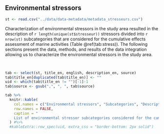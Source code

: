 ## Environmental stressors {#strportrait}

```r
st <- read.csv("../data/data-metadata/metadata_stresseurs.csv")
```

Characterization of environmental stressors in the study area resulted in the description of `r length(unique(st$stresseur))` stressors divided into `r nrow(st)` subcategories that are considered for the cumulative effects assessment of marine activities (Table \@ref(tab:stress)). The following sections present the data, methods, and results of the data integration allowing us to characterize the environmental stressors in the study area.

<br/>

```r
tab <- select(st, title_en, english, description_en, source)
tab$title_en[duplicated(tab$title_en)] <- ""
uid <- which(tab$title_en != "")[-1]-1
tab$source <- gsub(",", ", ", tab$source)

tab %>%
  knitr::kable(
    col.names = c("Environmental stressors", "Subcategories", "Description", "Source"),
    row.names = FALSE,
    caption = "
    List of environmental stressor subcategories considered for the cumulative effects assessment of marine activities in the St. Lawrence and the Saguenay river. See [Appendix 1](#annexe1) for more details on data sources."
  ) #%>%
  #kableExtra::row_spec(uid, extra_css = "border-bottom: 2px solid")
```

<br/>
